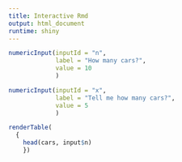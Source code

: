 ```yaml
---
title: Interactive Rmd
output: html_document
runtime: shiny
---
```

  
```r
numericInput(inputId = "n",
             label = "How many cars?", 
             value = 10
             )

numericInput(inputId = "x",
             label = "Tell me how many cars?", 
             value = 5
             )

renderTable(
  {
    head(cars, input$n)
    })
```

